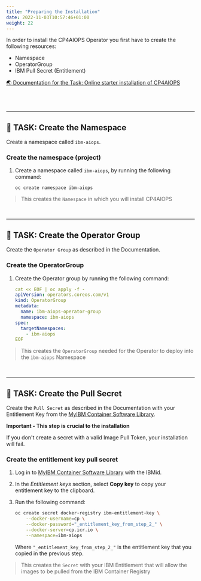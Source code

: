 ```yaml
---
title: "Preparing the Installation"
date: 2022-11-03T10:57:46+01:00
weight: 22
---
```




In order to install the CP4AIOPS Operator you first have to create the following resources:
- Namespace
- OperatorGroup
- IBM Pull Secret (Entitlement)

<a href="https://www.ibm.com/docs/en/cloud-paks/cloud-pak-aiops/4.6.0?topic=aiops-starter-installation" target="_blank" >🌏 Documentation for the Task: Online starter installation of CP4AIOPS</a>

<br/>
<br/>
<hr/>

## 🚀 TASK: Create the Namespace




Create a namespace called `ibm-aiops`.

<Accordion>
<AccordionItem title="💡 Solution?">

### Create the namespace (project)


1. Create a namespace called `ibm-aiops`, by running the following command:

	```
	oc create namespace ibm-aiops
    ```



> This creates the `Namespace` in which you will install CP4AIOPS


</AccordionItem>
</Accordion>

<br/>
<hr/>

## 🚀 TASK: Create the Operator Group

Create the `Operator Group` as described in the Documentation.

<Accordion>
<AccordionItem title="💡 Solution?">



### Create the OperatorGroup




1. Create the Operator group by running the following command:

	```yaml
	cat << EOF | oc apply -f -
	apiVersion: operators.coreos.com/v1
	kind: OperatorGroup
	metadata:
	  name: ibm-aiops-operator-group
	  namespace: ibm-aiops
	spec:
	  targetNamespaces:
	    - ibm-aiops
	EOF
    ```



> This creates the `OperatorGroup` needed for the Operator to deploy into the `ibm-aiops` Namespace





</AccordionItem>
</Accordion>


<br/>
<hr/>

## 🚀 TASK: Create the Pull Secret


Create the `Pull Secret` as described in the Documentation with your Entitlement Key from the <a href="https://myibm.ibm.com/products-services/containerlibrary" target="_blank" >MyIBM Container Software Library</a>.


<InlineNotification kind="error">

**Important - This step is crucial to the installation**

If you don't create a secret with a valid Image Pull Token, your installation will fail. 

</InlineNotification>


<Accordion>
<AccordionItem title="💡 Solution?">



### Create the entitlement key pull secret



1. Log in to <a href="https://myibm.ibm.com/products-services/containerlibrary" target="_blank" >MyIBM Container Software Library</a> with the IBMid.

2. In the *Entitlement keys* section, select **Copy key** to copy your entitlement key to the clipboard.

3. Run the following command:

   ```bash
   oc create secret docker-registry ibm-entitlement-key \
       --docker-username=cp \
       --docker-password="_entitlement_key_from_step_2_" \
       --docker-server=cp.icr.io \
       --namespace=ibm-aiops
   ```

    Where `"_entitlement_key_from_step_2_"` is the entitlement key that you copied in the previous step.



> This creates the `Secret` with your IBM Entitlement that will allow the images to be pulled from the IBM Container Registry


</AccordionItem>
</Accordion>



